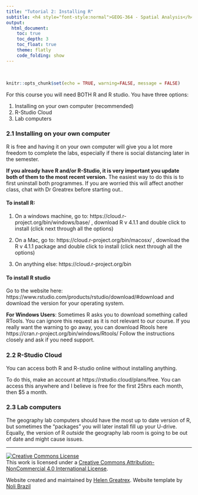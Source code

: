 ```yaml
---
title: "Tutorial 2: Installing R"
subtitle: <h4 style="font-style:normal">GEOG-364 - Spatial Analysis</h4>
output: 
  html_document:
    toc: true
    toc_depth: 3
    toc_float: true
    theme: flatly
    code_folding: show
---
```


<style>
p.comment {
background-color: #DBDBDB;
padding: 10px;
border: 1px solid black;
margin-left: 25px;
border-radius: 5px;
font-style: normal;
}


</style>

<style type="text/css">
#TOC {
  font-size: 13px;
  font-family: Arial;
}
</style>


\

```r
knitr::opts_chunk$set(echo = TRUE, warning=FALSE, message = FALSE)
```


For this course you will need BOTH R and R studio.  You have three options:

1. Installing on your own computer (recommended)
2. R-Studio Cloud
3. Lab computers

### 2.1 Installing on your own computer {#S.Tutorial.2.1}

R is free and having it on your own computer will give you a lot more freedom to complete the labs, especially if there is social distancing later in the semester.

**If you already have R and/or R-Studio, it is very important you update both of them to the most recent version.**  The easiest way to do this is to first uninstall both programmes.  If you are worried this will affect another class, chat with Dr Greatrex before starting out..

#### To install R:

  1. On a windows machine, go to: https://cloud.r-project.org/bin/windows/base/ , download R v 4.1.1 and double click to install (click next through all the options)
  
  2. On a Mac, go to: https://cloud.r-project.org/bin/macosx/ , download the R v 4.1.1 package and double click to install (click next through all the options)
  
  3. On anything else: https://cloud.r-project.org/bin

#### To install R studio

Go to the website here: https://www.rstudio.com/products/rstudio/download/#download and download the version for your operating system.

**For Windows Users**: Sometimes R asks you to download something called RTools.  You can ignore this request as it is not relevant to our course.  If you really want the warning to go away, you can download Rtools here https://cran.r-project.org/bin/windows/Rtools/  Follow the instructions closely and ask if you need support.

### 2.2 R-Studio Cloud {#S.Tutorial.2.2}

You can access both R and R-studio online without installing anything.  

To do this, make an account at  https://rstudio.cloud/plans/free.  You can access this anywhere and I believe is free for the first 25hrs each month, then $5 a month.

### 2.3 Lab computers {#S.Tutorial.2.3}

The geography lab computers should have the most up to date version of R, but sometimes the "packages" you will later install fill up your U-drive.  Equally, the version of R *outside* the geography lab room is going to be out of date and might cause issues. 

 

***

<a rel="license" href="http://creativecommons.org/licenses/by-nc/4.0/"><img alt="Creative Commons License" style="border-width:0" src="https://i.creativecommons.org/l/by-nc/4.0/88x31.png" /></a><br />This work is licensed under a <a rel="license" href="http://creativecommons.org/licenses/by-nc/4.0/">Creative Commons Attribution-NonCommercial 4.0 International License</a>.


Website created and maintained by [Helen Greatrex](https://www.geog.psu.edu/directory/helen-greatrex). Website template by [Noli Brazil](https://nbrazil.faculty.ucdavis.edu/)